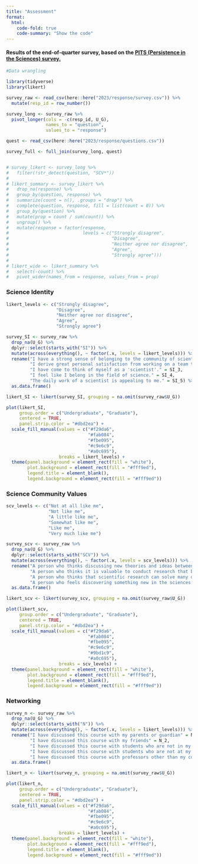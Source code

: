 ```yaml
---
title: "Assessment"
format:
  html:
    code-fold: true
    code-summary: "Show the code"
---
```


#### Results of the end-of-quarter survey, based on the [PITS (Persistence in the Sciences) survey.](https://www.ncbi.nlm.nih.gov/pmc/articles/PMC5132351/)

```r
#Data wrangling

library(tidyverse)
library(likert)

survey_raw <- read_csv(here::here("2023/response/survey.csv")) %>%
  mutate(resp_id = row_number())

survey_long <- survey_raw %>% 
  pivot_longer(cols = -c(resp_id, U_G),
               names_to = "question", 
               values_to = "response")

quest <- read_csv(here::here("2023/response/questions.csv"))

survey_full <- full_join(survey_long, quest)


# survey_likert <- survey_long %>% 
#   filter(!str_detect(question, "SCV*"))
# 
# likert_summary <- survey_likert %>% 
#   drop_na(response) %>% 
#   group_by(question, response) %>% 
#   summarize(count = n(), .groups = "drop") %>% 
#   complete(question, response, fill = list(count = 0)) %>% 
#   group_by(question) %>% 
#   mutate(prop = count / sum(count)) %>% 
#   ungroup() %>% 
#   mutate(response = factor(response, 
#                            levels = c("Strongly disagree", 
#                                       "Disagree", 
#                                       "Neither agree nor disagree", 
#                                       "Agree", 
#                                       "Strongly agree")))
# 
# likert_wide <- likert_summary %>% 
#   select(-count) %>% 
#   pivot_wider(names_from = response, values_from = prop)

```

### Science Identity

```r

likert_levels <- c("Strongly disagree", 
                   "Disagree", 
                   "Neither agree nor disagree", 
                   "Agree", 
                   "Strongly agree")

survey_SI <- survey_raw %>% 
  drop_na(U_G) %>% 
  dplyr::select(starts_with("SI")) %>% 
  mutate(across(everything(), ~ factor(.x, levels = likert_levels))) %>% 
  rename("I have a strong sense of belonging to the community of scientists." = SI_1, 
         "I derive great personal satisfaction from working on a team that is doing important research." = SI_2, 
         "I have come to think of myself as a 'scientist'." = SI_3, 
         "I feel like I belong in the field of science." = SI_4, 
         "The daily work of a scientist is appealing to me." = SI_5) %>% 
  as.data.frame()

likert_SI <- likert(survey_SI, grouping = na.omit(survey_raw$U_G))

plot(likert_SI,
     group.order = c("Undergraduate", "Graduate"), 
     centered = TRUE, 
     panel.strip.color = "#dbd2ea") + 
  scale_fill_manual(values = c("#f29da6", 
                               "#fab084", 
                               "#fbe095",  
                               "#c9e6c9",  
                               "#a0c695"), 
                    breaks = likert_levels) + 
  theme(panel.background = element_rect(fill = "white"), 
        plot.background = element_rect(fill = "#fff9ed"), 
        legend.title = element_blank(), 
        legend.background = element_rect(fill = "#fff9ed"))
```

### Science Community Values

```r

scv_levels <- c("Not at all like me", 
                "Not like me", 
                "A little like me", 
                "Somewhat like me", 
                "Like me",
                "Very much like me")

survey_scv <- survey_raw %>% 
  drop_na(U_G) %>% 
  dplyr::select(starts_with("SCV")) %>% 
  mutate(across(everything(), ~ factor(.x, levels = scv_levels))) %>% 
  rename("A person who thinks discussing new theories and ideas between scientists is important." = SCV_1, 
         "A person who thinks it is valuable to conduct research that builds the world's scientific knowledge." = SCV_2, 
         "A person who thinks that scientific research can solve many of today's world challenges." = SCV_3, 
         "A person who feels discovering something new in the sciences is thrilling." = SCV_4) %>% 
  as.data.frame()

likert_scv <- likert(survey_scv, grouping = na.omit(survey_raw$U_G))

plot(likert_scv,
     group.order = c("Undergraduate", "Graduate"), 
     centered = TRUE, 
     panel.strip.color = "#dbd2ea") + 
  scale_fill_manual(values = c("#f29da6", 
                               "#fab084", 
                               "#fbe095",  
                               "#c9e6c9",  
                               "#9bd1c9", 
                               "#a0c695"), 
                    breaks = scv_levels) + 
  theme(panel.background = element_rect(fill = "white"), 
        plot.background = element_rect(fill = "#fff9ed"), 
        legend.title = element_blank(), 
        legend.background = element_rect(fill = "#fff9ed"))
```

### Networking

```r
survey_n <- survey_raw %>% 
  drop_na(U_G) %>% 
  dplyr::select(starts_with("N")) %>% 
  mutate(across(everything(), ~ factor(.x, levels = likert_levels))) %>% 
  rename("I have discussed this course with my parents or guardian" = N_1, 
         "I have discussed this course with my friends" = N_2, 
         "I have discussed this course with students who are not in my class but in my institution" = N_3, 
         "I have discussed this course with students who are not at my institution" = N_4, 
         "I have discussed this course with professors other than my course instructor" = N_5) %>% 
  as.data.frame()

likert_n <- likert(survey_n, grouping = na.omit(survey_raw$U_G))

plot(likert_n,
     group.order = c("Undergraduate", "Graduate"), 
     centered = TRUE, 
     panel.strip.color = "#dbd2ea") + 
  scale_fill_manual(values = c("#f29da6", 
                               "#fab084", 
                               "#fbe095",  
                               "#c9e6c9",  
                               "#a0c695"), 
                    breaks = likert_levels) + 
  theme(panel.background = element_rect(fill = "white"), 
        plot.background = element_rect(fill = "#fff9ed"), 
        legend.title = element_blank(), 
        legend.background = element_rect(fill = "#fff9ed"))
```

## 
